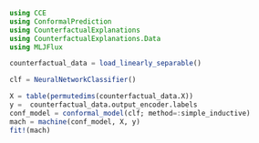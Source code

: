 
```julia
using CCE
using ConformalPrediction
using CounterfactualExplanations
using CounterfactualExplanations.Data
using MLJFlux
```

```julia
counterfactual_data = load_linearly_separable()
```

```julia
clf = NeuralNetworkClassifier()
```


```julia
X = table(permutedims(counterfactual_data.X))
y =  counterfactual_data.output_encoder.labels
conf_model = conformal_model(clf; method=:simple_inductive)
mach = machine(conf_model, X, y)
fit!(mach)
```
